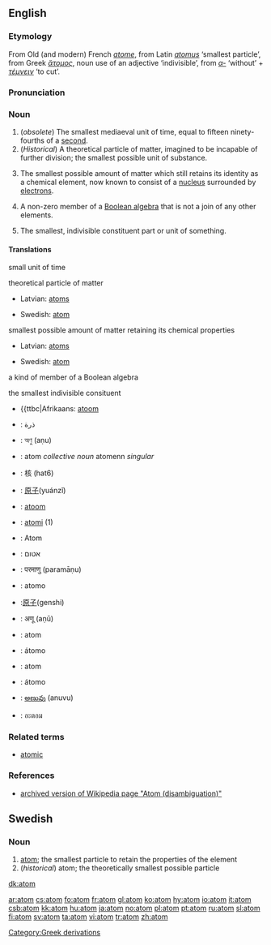 ==English==
{{wikipedia}}
===Etymology===
From Old (and modern) French ''[[atome]]'', from Latin ''[[atomus]]'' ‘smallest particle’, from Greek ''[[ἄτομος]]'', noun use of an adjective ‘indivisible’, from ''[[α-]]'' ‘without’ + ''[[τέμνειν]]'' ‘to cut’.

===Pronunciation===
{{IPA|/ˈætəm/}}

===Noun===
{{en-noun}}

# (''obsolete'') The smallest mediaeval unit of time, equal to fifteen ninety-fourths of a [[second]].
# (''Historical'') A theoretical particle of matter, imagined to be incapable of further division; the smallest possible unit of substance.
# {{physics}} The smallest possible amount of matter which still retains its identity as a chemical element, now known to consist of a [[nucleus]] surrounded by [[electrons]].
# {{mathematics}} A non-zero member of a [[wikipedia:Boolean algebra|Boolean algebra]] that is not a join of any other elements.
# The smallest, indivisible constituent part or unit of something.

====Translations====
;small unit of time
{{top}}
{{mid}}
{{bottom}}
;theoretical particle of matter
{{top}}
*Latvian: [[atoms]] {{m}}
{{mid}}
*Swedish: [[#Swedish|atom]] {{c}}
{{bottom}}
;smallest possible amount of matter retaining its chemical properties
{{top}}
*Latvian: [[atoms]]
{{mid}}
*Swedish: [[atom#Swedish|atom]] {{c}}
{{bottom}}
;a kind of member of a Boolean algebra
{{top}}
{{mid}}
{{bottom}}
;the smallest indivisible consituent
{{top}}
{{mid}}
{{bottom}}


{{checktrans}}
{{top}}
*{{ttbc|Afrikaans: [[atoom]]
*{{ttbc|Arabic}}: ذرة
*{{ttbc|Bengali}}: অণু (aṇu)
*{{ttbc|Breton}}: atom ''collective noun'' atomenn ''singular'' {{f}}
*{{ttbc|Cantonese}}: 核 (hat6)
*{{ttbc|Chinese}}: [[原子]](yuánzǐ)
*{{ttbc|Dutch}}: [[atoom]] {{n}}
*{{ttbc|Finnish}}: [[atomi]] (1)
*{{ttbc|German}}: Atom {{n}}
*{{ttbc|Hebrew}}: אטום {{m}}
*{{ttbc|Hindi}}: परमाणु (paramāṇu)
{{mid}}
*{{ttbc|Interlingua}}: atomo
*{{ttbc|Japanese}}:[[原子]](genshi)
*{{ttbc|Marathi}}: अणू (aṇū)
*{{ttbc|Polish}}: atom {{m}}
*{{ttbc|Portuguese}}: átomo {{m}}
*{{ttbc|Romanian}}: atom {{m}}
*{{ttbc|Spanish}}: átomo {{m}}
*{{ttbc|Telugu}}: [[అణువు]] (anuvu)
*{{ttbc|Thai}}: อะตอม
{{bottom}}

===Related terms===
*[[atomic]]

===References===
*[http://en.wikipedia.org/w/index.php?title=Atom_(disambiguation)&direction=next&oldid=4826336 archived version of Wikipedia page "Atom (disambiguation)"]

[[Category:Greek derivations]]


==Swedish==
===Noun===
{{sv-noun-reg-er}} 

#[[#English|atom]]; the smallest particle to retain the properties of the element
#(''historical'') atom; the theoretically smallest possible particle

[[dk:atom]]

[[ar:atom]]
[[cs:atom]]
[[fo:atom]]
[[fr:atom]]
[[gl:atom]]
[[ko:atom]]
[[hy:atom]]
[[io:atom]]
[[it:atom]]
[[csb:atom]]
[[kk:atom]]
[[hu:atom]]
[[ja:atom]]
[[no:atom]]
[[pl:atom]]
[[pt:atom]]
[[ru:atom]]
[[sl:atom]]
[[fi:atom]]
[[sv:atom]]
[[ta:atom]]
[[vi:atom]]
[[tr:atom]]
[[zh:atom]]